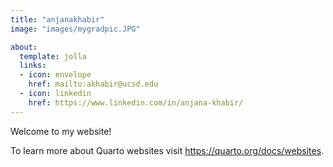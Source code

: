 ```yaml
---
title: "anjanakhabir"
image: "images/mygradpic.JPG"

about:
  template: jolla
  links:
  - icon: envelope
    href: mailto:akhabir@ucsd.edu
  - icon: linkedin
    href: https://www.linkedin.com/in/anjana-khabir/
---
```


Welcome to my website!

To learn more about Quarto websites visit <https://quarto.org/docs/websites>.




